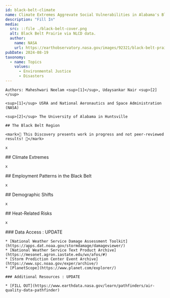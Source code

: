 ```yaml
---
id: black-belt-climate
name: Climate Extremes Aggrevate Social Vulnerabilities in Alabama's Black Belt
description: "Fill In"
media:
  src: ::file ./black-belt-cover.png
  alt: Black Belt Prairie via NLCD data.
  author:
    name: NASA
    url: https://earthobservatory.nasa.gov/images/92321/black-belt-prairie
pubDate: 2024-08-19
taxonomy:
  - name: Topics
    values:
      - Environmental Justice
      - Disasters
---
```


<Block> 
  <Prose>

    Authors: Maheshwari Neelam <sup>[1]</sup>, Udaysankar Nair <sup>[2]</sup>

    <sup>[1]</sup> USRA and National Aeronautics and Space Administration (NASA)
    
    <sup>[2]</sup> The University of Alabama in Huntsville

    ## The Black Belt Region

    <mark>🚧 This Discovery presents work in progress and not peer-reviewed results! 🚧</mark>
    
    x
  </Prose>
</Block>

<Block>
  <Prose>
    ## Climate Extremes
  
    x
  </Prose>
</Block>

<Block>
  <Prose>
    ## Employment Patterns in the Black Belt
    
    x
  </Prose>
</Block>

<Block>
  <Prose>
    ## Demographic Shifts
    
    x
  </Prose>
</Block>


<Block>
  <Prose>
    ## Heat-Related Risks
    
    x
  </Prose>
</Block>

<Block>
  <Prose>
    ### Data Access : UPDATE 

    * [National Weather Service Damage Assessment Toolkit](https://apps.dat.noaa.gov/stormdamage/damageviewer/)
    * [National Weather Service Text Product Archive](https://mesonet.agron.iastate.edu/wx/afos/#)
    * [Storm Prediction Center Event Archive](https://www.spc.noaa.gov/exper/archive/)
    * [PlanetScope](https://www.planet.com/explorer/)

    ### Additional Resources : UPDATE

    * [FILL OUT](https://www.earthdata.nasa.gov/learn/pathfinders/air-quality-data-pathfinder)

  </Prose>
</Block>